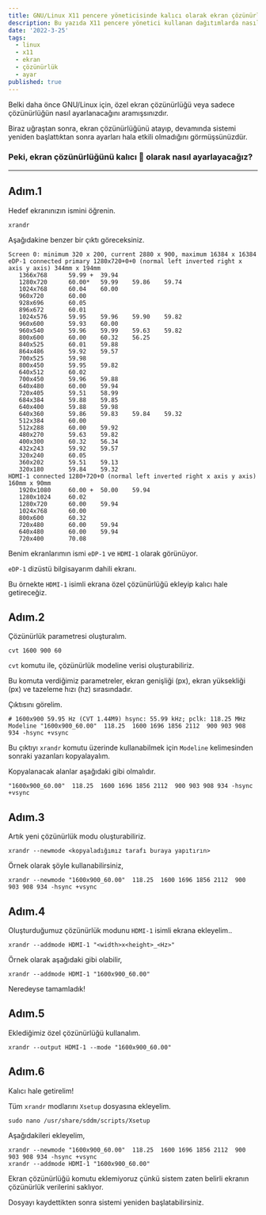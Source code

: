 ```yaml
---
title: GNU/Linux X11 pencere yöneticisinde kalıcı olarak ekran çözünürlüğü ayarlama
description: Bu yazıda X11 pencere yönetici kullanan dağıtımlarda nasıl kalıcı olarak ekran çözünürlüğünü değiştireceğimizi yazdım.
date: '2022-3-25'
tags:
  - linux
  - x11
  - ekran
  - çözünürlük
  - ayar
published: true
---
```


Belki daha önce GNU/Linux için, özel ekran çözünürlüğü veya sadece çözünürlüğün nasıl ayarlanacağını aramışsınızdır.

Biraz uğraştan sonra, ekran çözünürlüğünü atayıp, devamında sistemi yeniden başlattıktan sonra ayarları hala etkili
olmadığını görmüşsünüzdür.

### Peki, ekran çözünürlüğünü kalıcı 🦾 olarak nasıl ayarlayacağız?

---

## Adım.1

Hedef ekranınızın ismini öğrenin.

```shell
xrandr
```

Aşağıdakine benzer bir çıktı göreceksiniz.

```
Screen 0: minimum 320 x 200, current 2880 x 900, maximum 16384 x 16384
eDP-1 connected primary 1280x720+0+0 (normal left inverted right x axis y axis) 344mm x 194mm
   1366x768      59.99 +  39.94
   1280x720      60.00*   59.99    59.86    59.74
   1024x768      60.04    60.00
   960x720       60.00
   928x696       60.05
   896x672       60.01
   1024x576      59.95    59.96    59.90    59.82
   960x600       59.93    60.00
   960x540       59.96    59.99    59.63    59.82
   800x600       60.00    60.32    56.25
   840x525       60.01    59.88
   864x486       59.92    59.57
   700x525       59.98
   800x450       59.95    59.82
   640x512       60.02
   700x450       59.96    59.88
   640x480       60.00    59.94
   720x405       59.51    58.99
   684x384       59.88    59.85
   640x400       59.88    59.98
   640x360       59.86    59.83    59.84    59.32
   512x384       60.00
   512x288       60.00    59.92
   480x270       59.63    59.82
   400x300       60.32    56.34
   432x243       59.92    59.57
   320x240       60.05
   360x202       59.51    59.13
   320x180       59.84    59.32
HDMI-1 connected 1280+720+0 (normal left inverted right x axis y axis) 160mm x 90mm
   1920x1080     60.00 +  50.00    59.94
   1280x1024     60.02
   1280x720      60.00    59.94
   1024x768      60.00
   800x600       60.32
   720x480       60.00    59.94
   640x480       60.00    59.94
   720x400       70.08
```

Benim ekranlarımın ismi `eDP-1` ve `HDMI-1` olarak görünüyor.

`eDP-1` dizüstü bilgisayarım dahili ekranı.

Bu örnekte `HDMI-1` isimli ekrana özel çözünürlüğü ekleyip kalıcı hale getireceğiz.

## Adım.2

Çözünürlük parametresi oluşturalım.

```shell
cvt 1600 900 60
```

`cvt` komutu ile, çözünürlük modeline verisi oluşturabiliriz.

Bu komuta verdiğimiz parametreler, ekran genişliği (px), ekran yüksekliği (px) ve tazeleme hızı (hz) sırasındadır.

Çıktısını görelim.

```
# 1600x900 59.95 Hz (CVT 1.44M9) hsync: 55.99 kHz; pclk: 118.25 MHz
Modeline "1600x900_60.00"  118.25  1600 1696 1856 2112  900 903 908 934 -hsync +vsync
```

Bu çıktıyı `xrandr` komutu üzerinde kullanabilmek için `Modeline` kelimesinden sonraki yazanları kopyalayalım.

Kopyalanacak alanlar aşağıdaki gibi olmalıdır.

```shell
"1600x900_60.00"  118.25  1600 1696 1856 2112  900 903 908 934 -hsync +vsync
```

## Adım.3

Artık yeni çözünürlük modu oluşturabiliriz.

```shell
xrandr --newmode <kopyaladığımız tarafı buraya yapıtırın>
```

Örnek olarak şöyle kullanabilirsiniz,

```shell
xrandr --newmode "1600x900_60.00"  118.25  1600 1696 1856 2112  900 903 908 934 -hsync +vsync
```

## Adım.4

Oluşturduğumuz çözünürlük modunu `HDMI-1` isimli ekrana ekleyelim..

```shell
xrandr --addmode HDMI-1 "<width>x<height>_<Hz>"
```

Örnek olarak aşağıdaki gibi olabilir,

```shell
xrandr --addmode HDMI-1 "1600x900_60.00"
```

Neredeyse tamamladık!

## Adım.5

Eklediğimiz özel çözünürlüğü kullanalım.

```shell
xrandr --output HDMI-1 --mode "1600x900_60.00"
```

## Adım.6

Kalıcı hale getirelim!

Tüm `xrandr` modlarını `Xsetup` dosyasına ekleyelim.

```shell
sudo nano /usr/share/sddm/scripts/Xsetup
```

Aşağıdakileri ekleyelim,

```shell
xrandr --newmode "1600x900_60.00"  118.25  1600 1696 1856 2112  900 903 908 934 -hsync +vsync
xrandr --addmode HDMI-1 "1600x900_60.00"
```

Ekran çözünürlüğü komutu eklemiyoruz çünkü sistem zaten belirli ekranın çözünürlük verilerini saklıyor.

Dosyayı kaydettikten sonra sistemi yeniden başlatabilirsiniz.




